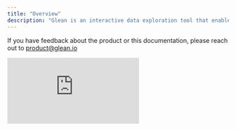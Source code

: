 ```yaml
---
title: "Overview"
description: "Glean is an interactive data exploration tool that enables anyone in your organization to discover actionable insights."
---
```


If you have feedback about the product or this documentation, please reach out to product@glean.io

<div>
  <div style={{position: 'relative', paddingBottom: '62.5%', height: 0}}><iframe src="https://www.loom.com/embed/d9014d341e5b4c10b69524d3b400ced1?hide_owner=true&hide_share=true&hide_title=true&hideEmbedTopBar=true" frameBorder={0} webkitallowfullscreen mozallowfullscreen allowFullScreen style={{position: 'absolute', top: 0, left: 0, width: '100%', height: '100%'}} /></div>\
</div>

<Info> New to Glean? Take a look at the [quickstart guide](/quickstart) or click the Get Access button at the top of the page to get access.</Info>


## Glean workflow

### 1. Define your Data Model

Your data models define metrics and filters upfront so you can analyze data without writing writing code everytime. See the [Data Modeling Overview](docs/data-modeling/Data-Models-Overview.md)

### 2. Analyze and Explore

Glean automatically sets up an intuitive data explorer for each data model.

You can save views of the data that are important to your organization.

### 3. Share

When you find something interesting, create share links, saved views and dashboards to share insights with your team.
